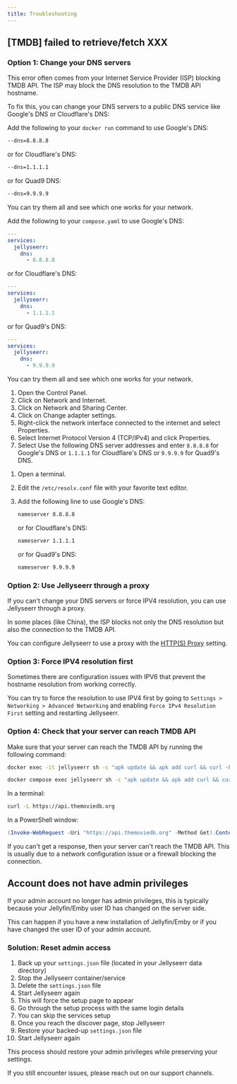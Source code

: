 ```yaml
---
title: Troubleshooting
---
```



## [TMDB] failed to retrieve/fetch XXX

### Option 1: Change your DNS servers

This error often comes from your Internet Service Provider (ISP) blocking TMDB API. The ISP may block the DNS resolution to the TMDB API hostname.

To fix this, you can change your DNS servers to a public DNS service like Google's DNS or Cloudflare's DNS:

<Tabs groupId="methods" queryString>
  <TabItem value="docker-cli" label="Docker CLI">

Add the following to your `docker run` command to use Google's DNS:
```bash
--dns=8.8.8.8
```
or for Cloudflare's DNS:
```bash
--dns=1.1.1.1
```
or for Quad9 DNS:
```bash
--dns=9.9.9.9
```

You can try them all and see which one works for your network.

  </TabItem>

  <TabItem value="docker-compose" label="Docker Compose">

Add the following to your `compose.yaml` to use Google's DNS:
```yaml
---
services:
  jellyseerr:
    dns:
      - 8.8.8.8
```
or for Cloudflare's DNS:
```yaml
---
services:
  jellyseerr:
    dns:
      - 1.1.1.1
```
or for Quad9's DNS:
```yaml
---
services:
  jellyseerr:
    dns:
      - 9.9.9.9
```

You can try them all and see which one works for your network.

  </TabItem>

  <TabItem value="windows" label="Windows">

1. Open the Control Panel.
2. Click on Network and Internet.
3. Click on Network and Sharing Center.
4. Click on Change adapter settings.
5. Right-click the network interface connected to the internet and select Properties.
6. Select Internet Protocol Version 4 (TCP/IPv4) and click Properties.
7. Select Use the following DNS server addresses and enter `8.8.8.8` for Google's DNS or `1.1.1.1` for Cloudflare's DNS or `9.9.9.9` for Quad9's DNS.

  </TabItem>

  <TabItem value="linux" label="Linux">

1. Open a terminal.
2. Edit the `/etc/resolv.conf` file with your favorite text editor.
3. Add the following line to use Google's DNS:
    ```bash
    nameserver 8.8.8.8
    ```
    or for Cloudflare's DNS:

    ```bash
    nameserver 1.1.1.1
    ```
    or for Quad9's DNS:
    ```bash
    nameserver 9.9.9.9
    ```

  </TabItem>
</Tabs>

### Option 2: Use Jellyseerr through a proxy

If you can't change your DNS servers or force IPV4 resolution, you can use Jellyseerr through a proxy.

In some places (like China), the ISP blocks not only the DNS resolution but also the connection to the TMDB API.

You can configure Jellyseerr to use a proxy with the [HTTP(S) Proxy](/using-jellyseerr/settings/general#https-proxy) setting.

### Option 3: Force IPV4 resolution first

Sometimes there are configuration issues with IPV6 that prevent the hostname resolution from working correctly.

You can try to force the resolution to use IPV4 first by going to `Settings > Networking > Advanced Networking` and enabling `Force IPv4 Resolution First` setting and restarting Jellyseerr.

### Option 4: Check that your server can reach TMDB API

Make sure that your server can reach the TMDB API by running the following command:

<Tabs groupId="methods" queryString>
  <TabItem value="docker-cli" label="Docker CLI">

```bash
docker exec -it jellyseerr sh -c "apk update && apk add curl && curl -L https://api.themoviedb.org"
```

  </TabItem>

  <TabItem value="docker-compose" label="Docker Compose">

```bash
docker compose exec jellyseerr sh -c "apk update && apk add curl && curl -L https://api.themoviedb.org"
```

  </TabItem>
  <TabItem value="linux" label="Linux">

In a terminal:
```bash
curl -L https://api.themoviedb.org
```

  </TabItem>
  <TabItem value="windows" label="Windows">

In a PowerShell window:
```powershell
(Invoke-WebRequest -Uri "https://api.themoviedb.org" -Method Get).Content
```

  </TabItem>

</Tabs>

If you can't get a response, then your server can't reach the TMDB API.
This is usually due to a network configuration issue or a firewall blocking the connection.

## Account does not have admin privileges

If your admin account no longer has admin privileges, this is typically because your Jellyfin/Emby user ID has changed on the server side.

This can happen if you have a new installation of Jellyfin/Emby or if you have changed the user ID of your admin account.

### Solution: Reset admin access

1. Back up your `settings.json` file (located in your Jellyseerr data directory)
2. Stop the Jellyseerr container/service
3. Delete the `settings.json` file
4. Start Jellyseerr again
5. This will force the setup page to appear
6. Go through the setup process with the same login details
7. You can skip the services setup
8. Once you reach the discover page, stop Jellyseerr
9. Restore your backed-up `settings.json` file
10. Start Jellyseerr again

This process should restore your admin privileges while preserving your settings.

If you still encounter issues, please reach out on our support channels.
